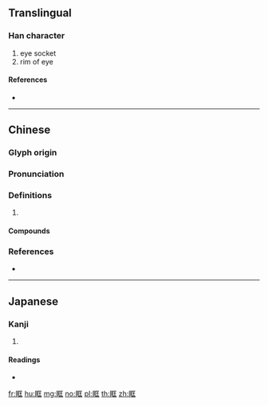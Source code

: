 {{character info/new}}
==Translingual==

===Han character===
{{Han char|rn=109|rad=目|as=06|sn=11|four=61011|canj=BUSMG}}

# eye socket
# rim of eye

====References====
* {{Han ref|kx=0807.030|dkj=23310|dj=1222.180|hdz=42484.020|uh=7736|ud=30518|bh=B2B5|bd=45749}}

----

==Chinese==
{{zh-forms}}

===Glyph origin===
{{Han etym}}

===Pronunciation===
{{zh-pron
|m=kuàng
|c=kwaang1,hong1
|mc=y
|oc=y
|cat=
}}

===Definitions===
{{zh-hanzi}}

# {{rfdef|zh}}

====Compounds====
{{zh-der|奪眶而出|熱淚盈眶|眼眶|盈眶|淚珠盈眶}}

===References===
* {{R:yue:mfccd}}

----

==Japanese==

===Kanji===
{{ja-kanji|grade=|rs=目06}}

# {{defn|lang=ja|sort=目06}}

====Readings====
* {{ja-readings|on=[[きょう]] (kyō), [[こう]] (kō)|kun=[[まぶた]] (mabuta)|nanori=}}

[[fr:眶]]
[[hu:眶]]
[[mg:眶]]
[[no:眶]]
[[pl:眶]]
[[th:眶]]
[[zh:眶]]
